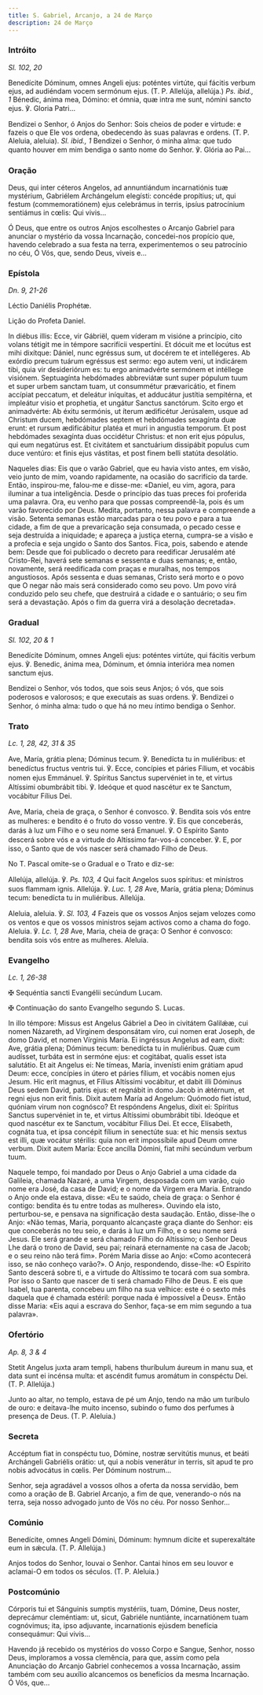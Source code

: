 ```yaml
---
title: S. Gabriel, Arcanjo, a 24 de Março
description: 24 de Março
---
```


### Intróito

<em>Sl. 102, 20</em>

<div class="side-by-side not-content">

Benedícite Dóminum, omnes Angeli ejus: poténtes virtúte, qui fácitis verbum ejus, ad audiéndam vocem sermónum ejus. (T. P. Allelúja, allelúja.) <em>Ps. ibid., 1</em> Bénedic, ánima mea, Dómino: et ómnia, quæ intra me sunt, nómini sancto ejus. ℣. Gloria Patri...

Bendizei o Senhor, ó Anjos do Senhor: Sois cheios de poder e virtude: e fazeis o que Ele vos ordena, obedecendo às suas palavras e ordens. (T. P. Aleluia, aleluia). <em>Sl. ibid., 1</em> Bendizei o Senhor, ó minha alma: que tudo quanto houver em mim bendiga o santo nome do Senhor. ℣. Glória ao Pai...

</div>

### Oração

<div class="side-by-side not-content">

Deus, qui inter céteros Angelos, ad annuntiándum incarnatiónis tuæ mystérium, Gabriélem Archángelum elegísti: concéde propítius; ut, qui festum (commemoratiónem) ejus celebrámus in terris, ipsíus patrocínium sentiámus in cœlis: Qui vivis...

Ó Deus, que entre os outros Anjos escolhestes o Arcanjo Gabriel para anunciar o mystério da vossa Incarnação, concedei-nos propício que, havendo celebrado a sua festa na terra, experimentemos o seu patrocínio no céu, Ó Vós, que, sendo Deus, viveis e...

</div>

### Epístola

<em>Dn. 9, 21-26</em>

<div class="side-by-side not-content">

Léctio Daniélis Prophétæ.

Lição do Profeta Daniel.

In diébus illis: Ecce, vir Gábriël, quem víderam m visióne a princípio, cito volans tétigit me in témpore sacrifícii vespertíni. Et dócuit me et locútus est mihi dixítque: Dániel, nunc egréssus sum, ut docérem te et intellégeres. Ab exórdio precum tuárum egréssus est sermo: ego autem veni, ut indicárem tibi, quia vir desideriórum es: tu ergo animadvérte sermónem et intéllege visiónem. Septuagínta hebdómades abbreviátæ sunt super pópulum tuum et super urbem sanctam tuam, ut consummétur prævaricátio, et finem accípiat peccatum, et deleátur iníquitas, et adducátur justítia sempitérna, et impleátur visio et prophetia, et ungátur Sanctus sanctórum. Scito ergo et animadvérte: Ab éxitu sermónis, ut íterum ædificétur Jerúsalem, usque ad Christum ducem, hebdómades septem et hebdómades sexagínta duæ erunt: et rursum ædificábitur platéa et muri in angustia temporum. Et post hebdómades sexagínta duas occidétur Christus: et non erit ejus pópulus, qui eum negatúrus est. Et civitátem et sanctuárium dissipábit populus cum duce ventúro: et finis ejus vástitas, et post finem belli statúta desolátio.

Naqueles dias: Eis que o varão Gabriel, que eu havia visto antes, em visão, veio junto de mim, voando rapidamente, na ocasião do sacrifício da tarde. Então, inspirou-me, falou-me e disse-me: «Daniel, eu vim, agora, para iluminar a tua inteligência. Desde o princípio das tuas preces foi proferida uma palavra. Ora, eu venho para que possas compreendê-la, pois és um varão favorecido por Deus. Medita, portanto, nessa palavra e compreende a visão. Setenta semanas estão marcadas para o teu povo e para a tua cidade, a fim de que a prevaricação seja consumada, o pecado cesse e seja destruída a iniquidade; e apareça a justiça eterna, cumpra-se a visão e a profecia e seja ungido o Santo dos Santos. Fica, pois, sabendo e atende bem: Desde que foi publicado o decreto para reedificar Jerusalém até Cristo-Rei, haverá sete semanas e sessenta e duas semanas; e, então, novamente, será reedificada com praças e muralhas, nos tempos angustiosos. Após sessenta e duas semanas, Cristo será morto e o povo que O negar não mais será considerado como seu povo. Um povo virá conduzido pelo seu chefe, que destruirá a cidade e o santuário; o seu fim será a devastação. Após o fim da guerra virá a desolação decretada».

</div>

### Gradual

<em>Sl. 102, 20 & 1</em>

<div class="side-by-side not-content">

Benedícite Dóminum, omnes Angeli ejus: poténtes virtúte, qui fácitis verbum ejus. ℣. Benedic, ánima mea, Dóminum, et ómnia interióra mea nomen sanctum ejus.

Bendizei o Senhor, vós todos, que sois seus Anjos; ó vós, que sois poderosos e valorosos; e que executais as suas ordens. ℣. Bendizei o Senhor, ó minha alma: tudo o que há no meu íntimo bendiga o Senhor.

</div>

### Trato

<em>Lc. 1, 28, 42, 31 & 35</em>

<div class="side-by-side not-content">

Ave, María, grátia plena; Dóminus tecum. ℣. Benedícta tu in muliéribus: et benedíctus fructus ventris tui. ℣. Ecce, concípies et páries Fílium, et vocábis nomen ejus Emmánuel. ℣. Spíritus Sanctus supervéniet in te, et virtus Altíssimi obumbrábit tibi. ℣. Ideóque et quod nascétur ex te Sanctum, vocábitur Fílius Dei.

Ave, Maria, cheia de graça, o Senhor é convosco. ℣. Bendita sois vós entre as mulheres: e bendito é o fruto do vosso ventre. ℣. Eis que conceberás, darás à luz um Filho e o seu nome será Emanuel. ℣. O Espírito Santo descerá sobre vós e a virtude do Altíssimo far-vos-á conceber. ℣. E, por isso, o Santo que de vós nascer será chamado Filho de Deus.

</div>

<aside>No T. Pascal omite-se o Gradual e o Trato e diz-se:</aside>

<div class="side-by-side not-content">

Allelúja, allelúja. ℣. <em>Ps. 103, 4</em> Qui facit Angelos suos spíritus: et minístros suos flammam ignis. Allelúja. ℣. <em>Luc. 1, 28</em> Ave, María, grátia plena; Dóminus tecum: benedícta tu in muliéribus. Allelúja.

Aleluia, aleluia. ℣. <em>Sl. 103, 4</em> Fazeis que os vossos Anjos sejam velozes como os ventos e que os vossos ministros sejam activos como a chama do fogo. Aleluia. ℣. <em>Lc. 1, 28</em> Ave, Maria, cheia de graça: O Senhor é convosco: bendita sois vós entre as mulheres. Aleluia.

</div>

### Evangelho

<em>Lc. 1, 26-38</em>

<div class="side-by-side not-content">

<span class="cross text-red-500">✠</span> Sequéntia sancti Evangélii secúndum Lucam.

<span class="cross text-red-500">✠</span> Continuação do santo Evangelho segundo S. Lucas.

In illo témpore: Missus est Angelus Gábriel a Deo in civitátem Galilǽæ, cui nomen Názareth, ad Vírginem desponsátam viro, cui nomen erat Joseph, de domo David, et nomen Vírginis María. Ei ingréssus Angelus ad eam, dixit: Ave, grátia plena; Dóminus tecum: benedícta tu in muliéribus. Quæ cum audísset, turbáta est in sermóne ejus: et cogitábat, qualis esset ista salutátio. Et ait Angelus ei: Ne tímeas, María, invenísti enim grátiam apud Deum: ecce, concípies in útero et páries fílium, et vocábis nomen ejus Jesum. Hic erit magnus, et Fílius Altíssimi vocábitur, et dabit illi Dóminus Deus sedem David, patris ejus: et regnábit in domo Jacob in ǽtérnum, et regni ejus non erit finis. Dixit autem María ad Angelum: Quómodo fiet istud, quóniam virum non cognósco? Et respóndens Angelus, dixit ei: Spíritus Sanctus supervéniet in te, et virtus Altíssimi obumbrábit tibi. Ideóque et quod nascétur ex te Sanctum, vocábitur Fílius Dei. Et ecce, Elísabeth, cognáta tua, et ipsa concépit fílium in senectúte sua: et hic mensis sextus est illi, quæ vocátur stérilis: quia non erit impossíbile apud Deum omne verbum. Dixit autem María: Ecce ancílla Dómini, fiat mihi secúndum verbum tuum.

Naquele tempo, foi mandado por Deus o Anjo Gabriel a uma cidade da Galileia, chamada Nazaré, a uma Virgem, desposada com um varão, cujo nome era José, da casa de David; e o nome da Virgem era Maria. Entrando o Anjo onde ela estava, disse: «Eu te saúdo, cheia de graça: o Senhor é contigo: bendita és tu entre todas as mulheres». Ouvindo ela isto, perturbou-se, e pensava na significação desta saudação. Então, disse-lhe o Anjo: «Não temas, Maria, porquanto alcançaste graça diante do Senhor: eis que conceberás no teu seio, e darás à luz um Filho, e o seu nome será Jesus. Ele será grande e será chamado Filho do Altíssimo; o Senhor Deus Lhe dará o trono de David, seu pai; reinará eternamente na casa de Jacob; e o seu reino não terá fim». Porém Maria disse ao Anjo: «Como acontecerá isso, se não conheço varão?». O Anjo, respondendo, disse-lhe: «O Espírito Santo descerá sobre ti, e a virtude do Altíssimo te tocará com sua sombra. Por isso o Santo que nascer de ti será chamado Filho de Deus. E eis que Isabel, tua parenta, concebeu um filho na sua velhice: este é o sexto mês daquela que é chamada estéril: porque nada é impossível a Deus». Então disse Maria: «Eis aqui a escrava do Senhor, faça-se em mim segundo a tua palavra».

</div>

### Ofertório

<em>Ap. 8, 3 & 4</em>

<div class="side-by-side not-content">

Stetit Angelus juxta aram templi, habens thuríbulum áureum in manu sua, et data sunt ei incénsa multa: et ascéndit fumus aromátum in conspéctu Dei. (T. P. Allelúja.)

Junto ao altar, no templo, estava de pé um Anjo, tendo na mão um turíbulo de ouro: e deitava-lhe muito incenso, subindo o fumo dos perfumes à presença de Deus. (T. P. Aleluia.)

</div>

### Secreta

<div class="side-by-side not-content">

Accéptum fiat in conspéctu tuo, Dómine, nostræ servitútis munus, et beáti Archángeli Gabriélis orátio: ut, qui a nobis venerátur in terris, sit apud te pro nobis advocátus in cœlis. Per Dóminum nostrum...

Senhor, seja agradável a vossos olhos a oferta da nossa servidão, bem como a oração de B. Gabriel Arcanjo, a fim de que, venerando-o nós na terra, seja nosso advogado junto de Vós no céu. Por nosso Senhor...

</div>

### Comúnio

<div class="side-by-side not-content">

Benedícite, omnes Angeli Dómini, Dóminum: hymnum dícite et superexaltáte eum in sǽcula. (T. P. Allelúja.)

Anjos todos do Senhor, louvai o Senhor. Cantai hinos em seu louvor e aclamai-O em todos os séculos. (T. P. Aleluia.)

</div>

### Postcomúnio

<div class="side-by-side not-content">

Córporis tui et Sánguinis sumptis mystériis, tuam, Dómine, Deus noster, deprecámur cleméntiam: ut, sicut, Gabriéle nuntiánte, incarnatiónem tuam cognóvimus; ita, ipso adjuvante, incarnationis ejúsdem benefícia consequámur: Qui vivis...

Havendo já recebido os mystérios do vosso Corpo e Sangue, Senhor, nosso Deus, imploramos a vossa clemência, para que, assim como pela Anunciação do Arcanjo Gabriel conhecemos a vossa Incarnação, assim também com seu auxílio alcancemos os benefícios da mesma Incarnação. Ó Vós, que...

</div>
